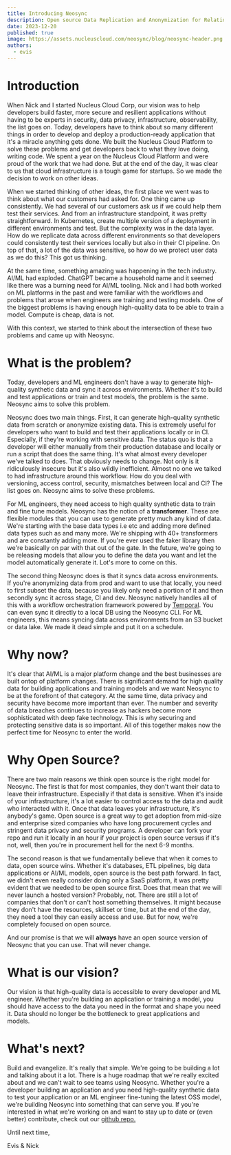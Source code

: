 ```yaml
---
title: Introducing Neosync
description: Open source Data Replication and Anonymization for Relational and Tabular Data
date: 2023-12-20
published: true
image: https://assets.nucleuscloud.com/neosync/blog/neosync-header.png
authors:
  - evis
---
```



# Introduction

When Nick and I started Nucleus Cloud Corp, our vision was to help developers build faster, more secure and resilient applications without having to be experts in security, data privacy, infrastructure, observability, the list goes on. Today, developers have to think about so many different things in order to develop and deploy a production-ready application that it's a miracle anything gets done. We built the Nucleus Cloud Platform to solve these problems and get developers back to what they love doing, writing code. We spent a year on the Nucleus Cloud Platform and were proud of the work that we had done. But at the end of the day, it was clear to us that cloud infrastructure is a tough game for startups. So we made the decision to work on other ideas.

When we started thinking of other ideas, the first place we went was to think about what our customers had asked for. One thing came up consistently. We had several of our customers ask us if we could help them test their services. And from an infrastructure standpoint, it was pretty straightforward. In Kubernetes, create multiple version of a deployment in different environments and test. But the complexity was in the data layer. How do we replicate data across different environments so that developers could consistently test their services locally but also in their CI pipeline. On top of that, a lot of the data was sensitive, so how do we protect user data as we do this? This got us thinking.

At the same time, something amazing was happening in the tech industry. AI/ML had exploded. ChatGPT became a household name and it seemed like there was a burning need for AI/ML tooling. Nick and I had both worked on ML platforms in the past and were familiar with the workflows and problems that arose when engineers are training and testing models. One of the biggest problems is having enough high-quality data to be able to train a model. Compute is cheap, data is not.

With this context, we started to think about the intersection of these two problems and came up with Neosync.

# What is the problem?

Today, developers and ML engineers don't have a way to generate high-quality synthetic data and sync it across environments. Whether it's to build and test applications or train and test models, the problem is the same. Neosync aims to solve this problem.

Neosync does two main things. First, it can generate high-quality synthetic data from scratch or anonymize existing data. This is extremely useful for developers who want to build and test their applications locally or in CI. Especially, if they're working with sensitive data. The status quo is that a developer will either manually <InlineBlogCode children='PGDUMP' /> from their production database and <InlineBlogCode children='PGRESTORE' /> locally or run a script that does the same thing. It's what almost every developer we've talked to does. That obviously needs to change. Not only is it ridiculously insecure but it's also wildly inefficient.
Almost no one we talked to had infrastructure around this workflow. How do you deal with versioning, access control, security, mismatches between local and CI? The list goes on. Neosync aims to solve these problems.

For ML engineers, they need access to high quality synthetic data to train and fine tune models. Neosync has the notion of a **transformer**. These are flexible modules that you can use to generate pretty much any kind of data. We're starting with the base data types i.e <InlineBlogCode children='float64, int64, strings' /> etc and adding more defined data types such as <InlineBlogCode children='first_name, last_name, address, ssn' /> and many more. We're shipping with 40+ transformers and are constantly adding more. If you're ever used the faker library then we're basically on par with that out of the gate. In the future, we're going to be releasing models that allow you to define the data you want and let the model automatically generate it. Lot's more to come on this.

The second thing Neosync does is that it syncs data across environments. If you're anonymizing data from prod and want to use that locally, you need to first subset the data, because you likely only need a portion of it and then secondly sync it across stage, CI and dev. Neosync natively handles all of this with a workflow orchestration framework powered by [Temporal](temporal.io). You can even sync it directly to a local DB using the Neosync CLI. For ML engineers, this means syncing data across environments from an S3 bucket or data lake. We made it dead simple and put it on a schedule.

# Why now?

It's clear that AI/ML is a major platform change and the best businesses are built ontop of platform changes. There is significant demand for high quality data for building applications and training models and we want Neosync to be at the forefront of that category. At the same time, data privacy and security have become more important than ever. The number and severity of data breaches continues to increase as hackers become more sophisticated with deep fake technology. This is why securing and protecting sensitive data is so important. All of this together makes now the perfect time for Neosync to enter the world.

# Why Open Source?

There are two main reasons we think open source is the right model for Neosync. The first is that for most companies, they don't want their data to leave their infrastructure. Especially if that data is sensitive. When it's inside of your infrastructure, it's a lot easier to control access to the data and audit who interacted with it. Once that data leaves your infrastructure, it's anybody's game. Open source is a great way to get adoption from mid-size and enterprise sized companies who have long procurement cycles and stringent data privacy and security programs. A developer can fork your repo and run it locally in an hour if your project is open source versus if it's not, well, then you're in procurement hell for the next 6-9 months.

The second reason is that we fundamentally believe that when it comes to data, open source wins. Whether it's databases, ETL pipelines, big data applications or AI/ML models, open source is the best path forward. In fact, we didn't even really consider doing only a SaaS platform, it was pretty evident that we needed to be open source first. Does that mean that we will never launch a hosted version? Probably, not. There are still a lot of companies that don't or can't host something themselves. It might because they don't have the resources, skillset or time, but at the end of the day, they need a tool they can easily access and use. But for now, we're completely focused on open source.

And our promise is that we will **always** have an open source version of Neosync that you can use. That will never change.

# What is our vision?

Our vision is that high-quality data is accessible to every developer and ML engineer. Whether you're building an application or training a model, you should have access to the data you need in the format and shape you need it. Data should no longer be the bottleneck to great applications and models.

# What's next?

Build and evangelize. It's really that simple. We're going to be building a lot and talking about it a lot. There is a huge roadmap that we're really excited about and we can't wait to see teams using Neosync. Whether you're a developer building an application and you need high-quality synthetic data to test your application or an ML engineer fine-tuning the latest OSS model, we're building Neosync into something that can serve you. If you're interested in what we're working on and want to stay up to date or (even better) contribute, check out our [github repo.](https://github.com/nucleuscloud/neosync)

Until next time,

Evis & Nick
